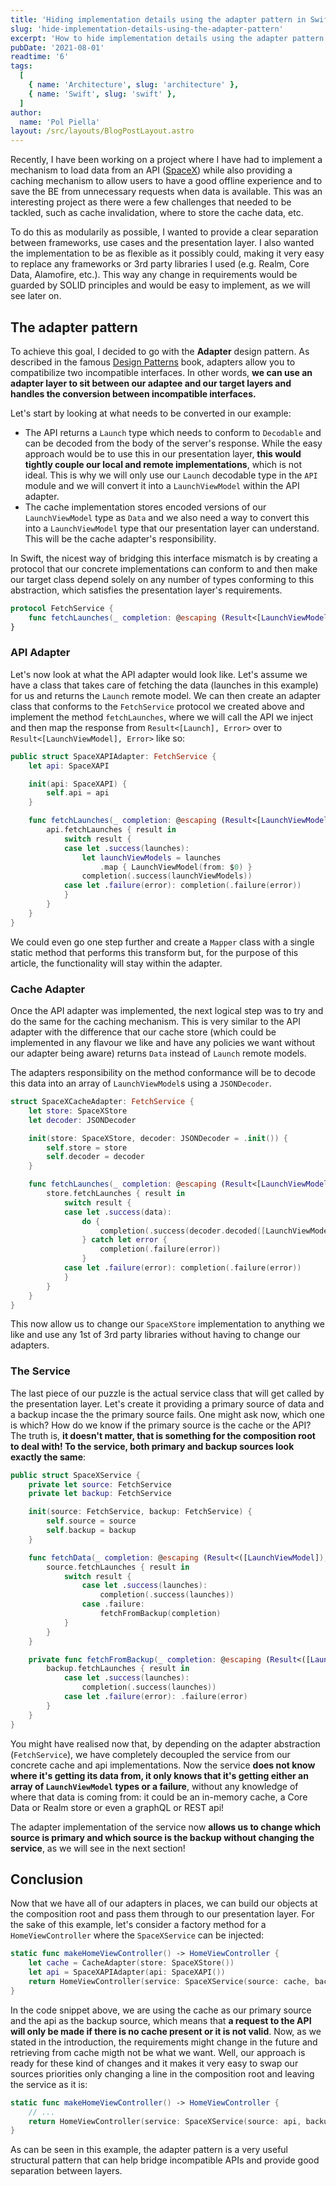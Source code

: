 ```yaml
---
title: 'Hiding implementation details using the adapter pattern in Swift'
slug: 'hide-implementation-details-using-the-adapter-pattern'
excerpt: 'How to hide implementation details using the adapter pattern and decoupling multiple layers of an application, making it easy to test and adapt.'
pubDate: '2021-08-01'
readtime: '6'
tags:
  [
    { name: 'Architecture', slug: 'architecture' },
    { name: 'Swift', slug: 'swift' },
  ]
author:
  name: 'Pol Piella'
layout: /src/layouts/BlogPostLayout.astro
---
```


Recently, I have been working on a project where I have had to implement a mechanism to load data from an API ([SpaceX](https://documenter.getpostman.com/view/2025350/RWaEzAiG?version=latest)) while also providing a caching mechanism to allow users to have a good offline experience and to save the BE from unnecessary requests when data is available. This was an interesting project as there were a few challenges that needed to be tackled, such as cache invalidation, where to store the cache data, etc.

To do this as modularily as possible, I wanted to provide a clear separation between frameworks, use cases and the presentation layer. I also wanted the implementation to be as flexible as it possibly could, making it very easy to replace any frameworks or 3rd party libraries I used (e.g. Realm, Core Data, Alamofire, etc.). This way any change in requirements would be guarded by SOLID principles and would be easy to implement, as we will see later on.

## The adapter pattern

To achieve this goal, I decided to go with the **Adapter** design pattern. As described in the famous [Design Patterns](https://www.amazon.co.uk/Design-patterns-elements-reusable-object-oriented/dp/0201633612) book, adapters allow you to compatibilize two incompatible interfaces. In other words, **we can use an adapter layer to sit between our adaptee and our target layers and handles the conversion between incompatible interfaces.**

Let's start by looking at what needs to be converted in our example:

- The API returns a `Launch` type which needs to conform to `Decodable` and can be decoded from the body of the server's response. While the easy approach would be to use this in our presentation layer, **this would tightly couple our local and remote implementations**, which is not ideal. This is why we will only use our `Launch` decodable type in the `API` module and we will convert it into a `LaunchViewModel` within the API adapter.
- The cache implementation stores encoded versions of our `LaunchViewModel` type as `Data` and we also need a way to convert this into a `LaunchViewModel` type that our presentation layer can understand. This will be the cache adapter's responsibility.

In Swift, the nicest way of bridging this interface mismatch is by creating a protocol that our concrete implementations can conform to and then make our target class depend solely on any number of types conforming to this abstraction, which satisfies the presentation layer's requirements.

```swift:FetchService.swift
protocol FetchService {
    func fetchLaunches(_ completion: @escaping (Result<[LaunchViewModel], Error>) -> Void)
}
```

### API Adapter

Let's now look at what the API adapter would look like. Let's assume we have a class that takes care of fetching the data (launches in this example) for us and returns the `Launch` remote model. We can then create an adapter class that conforms to the `FetchService` protocol we created above and implement the method `fetchLaunches`, where we will call the API we inject and then map the response from `Result<[Launch], Error>` over to `Result<[LaunchViewModel], Error>` like so:

```swift:SpaceXAPIAdapter.swift
public struct SpaceXAPIAdapter: FetchService {
    let api: SpaceXAPI

    init(api: SpaceXAPI) {
        self.api = api
    }

    func fetchLaunches(_ completion: @escaping (Result<[LaunchViewModel], Error>) -> Void) {
        api.fetchLaunches { result in
            switch result {
            case let .success(launches):
                let launchViewModels = launches
                    .map { LaunchViewModel(from: $0) }
                completion(.success(launchViewModels))
            case let .failure(error): completion(.failure(error))
            }
        }
    }
}
```

We could even go one step further and create a `Mapper` class with a single static method that performs this transform but, for the purpose of this article, the functionality will stay within the adapter.

### Cache Adapter

Once the API adapter was implemented, the next logical step was to try and do the same for the caching mechanism. This is very similar to the API adapter with the difference that our cache store (which could be implemented in any flavour we like and have any policies we want without our adapter being aware) returns `Data` instead of `Launch` remote models.

The adapters responsibility on the method conformance will be to decode this data into an array of `LaunchViewModel`s using a `JSONDecoder`.

```swift:SpaceXCacheAdapter.swift
struct SpaceXCacheAdapter: FetchService {
    let store: SpaceXStore
    let decoder: JSONDecoder

    init(store: SpaceXStore, decoder: JSONDecoder = .init()) {
        self.store = store
        self.decoder = decoder
    }

    func fetchLaunches(_ completion: @escaping (Result<[LaunchViewModel], Error>) -> Void) {
        store.fetchLaunches { result in
            switch result {
            case let .success(data):
                do {
                    completion(.success(decoder.decoded([LaunchViewModel].self, data)))
                } catch let error {
                    completion(.failure(error))
                }
            case let .failure(error): completion(.failure(error))
            }
        }
    }
}
```

This now allow us to change our `SpaceXStore` implementation to anything we like and use any 1st of 3rd party libraries without having to change our adapters.

### The Service

The last piece of our puzzle is the actual service class that will get called by the presentation layer. Let's create it providing a primary source of data and a backup incase the the primary source fails. One might ask now, which one is which? How do we know if the primary source is the cache or the API? The truth is, **it doesn't matter, that is something for the composition root to deal with! To the service, both primary and backup sources look exactly the same**:

```swift:SpaceXService.swift
public struct SpaceXService {
    private let source: FetchService
    private let backup: FetchService

    init(source: FetchService, backup: FetchService) {
        self.source = source
        self.backup = backup
    }

    func fetchData(_ completion: @escaping (Result<([LaunchViewModel]), Error>) -> Void) {
        source.fetchLaunches { result in
            switch result {
                case let .success(launches):
                    completion(.success(launches))
                case .failure:
                    fetchFromBackup(completion)
            }
        }
    }

    private func fetchFromBackup(_ completion: @escaping (Result<([LaunchViewModel]), Error>) -> Void) {
        backup.fetchLaunches { result in
            case let .success(launches):
                completion(.success(launches))
            case let .failure(error): .failure(error)
        }
    }
}
```

You might have realised now that, by depending on the adapter abstraction (`FetchService`), we have completely decoupled the service from our concrete cache and api implementations. Now the service **does not know where it's getting its data from, it only knows that it's getting either an array of `LaunchViewModel` types or a failure**, without any knowledge of where that data is coming from: it could be an in-memory cache, a Core Data or Realm store or even a graphQL or REST api!

The adapter implementation of the service now **allows us to change which source is primary and which source is the backup without changing the service**, as we will see in the next section!

## Conclusion

Now that we have all of our adapters in places, we can build our objects at the composition root and pass them through to our presentation layer. For the sake of this example, let's consider a factory method for a `HomeViewController` where the `SpaceXService` can be injected:

```swift:Coordinator.swift
static func makeHomeViewController() -> HomeViewController {
    let cache = CacheAdapter(store: SpaceXStore())
    let api = SpaceXAPIAdapter(api: SpaceXAPI())
    return HomeViewController(service: SpaceXService(source: cache, backup: api))
}
```

In the code snippet above, we are using the cache as our primary source and the api as the backup source, which means that **a request to the API will only be made if there is no cache present or it is not valid**. Now, as we stated in the introduction, the requirements might change in the future and retrieving from cache migth not be what we want. Well, our approach is ready for these kind of changes and it makes it very easy to swap our sources priorities only changing a line in the composition root and leaving the service as it is:

```swift:Coordinator.swift
static func makeHomeViewController() -> HomeViewController {
    // ...
    return HomeViewController(service: SpaceXService(source: api, backup: cache))
}
```

As can be seen in this example, the adapter pattern is a very useful structural pattern that can help bridge incompatible APIs and provide good separation between layers.
